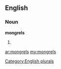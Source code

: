 ==English==

===Noun===
'''mongrels'''

# {{plural of|[[mongrel]]}}

[[Category:English plurals]]

[[ar:mongrels]]
[[my:mongrels]]